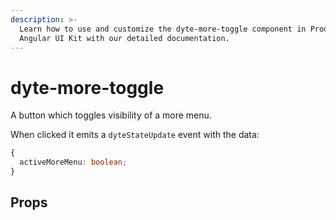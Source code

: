 ```yaml
---
description: >-
  Learn how to use and customize the dyte-more-toggle component in ProductDB's
  Angular UI Kit with our detailed documentation.
---
```


# dyte-more-toggle

A button which toggles visibility of a more menu.

When clicked it emits a `dyteStateUpdate` event with the data:

```ts
{
  activeMoreMenu: boolean;
}
```

## Props

<PropsTable of="dyte-more-toggle" />

<head>
  <title>Angular UI Kit dyte-more-toggle</title>
</head>
